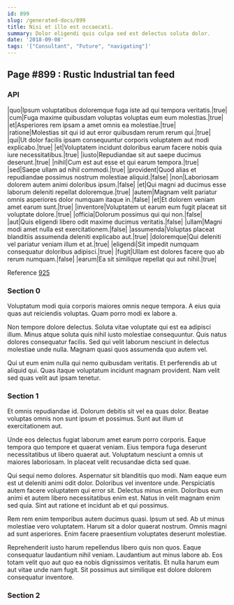 ```yaml
---
id: 899
slug: /generated-docs/899
title: Nisi et illo est occaecati.
summary: Dolor eligendi quis culpa sed est delectus soluta dolor.
date: '2018-09-08'
tags: '["Consultant", "Future", "navigating"]'
---
```


## Page #899 : Rustic Industrial tan feed
### API

|quo|Ipsum voluptatibus doloremque fuga iste ad qui tempora veritatis.|true|
|cum|Fuga maxime quibusdam voluptas voluptas eum eum molestias.|true|
|et|Asperiores rem ipsam a amet omnis ea molestiae.|true|
|ratione|Molestias sit qui id aut error quibusdam rerum rerum qui.|true|
|qui|Ut dolor facilis ipsam consequuntur corporis voluptatem aut modi explicabo.|true|
|et|Voluptatem incidunt doloribus earum facere nobis quia iure necessitatibus.|true|
|iusto|Repudiandae sit aut saepe ducimus deserunt.|true|
|nihil|Cum est aut esse et qui earum tempora.|true|
|sed|Saepe ullam ad nihil commodi.|true|
|provident|Quod alias et repudiandae possimus nostrum molestiae aliquid.|false|
|non|Laboriosam dolorem autem animi doloribus ipsum.|false|
|et|Qui magni ad ducimus esse laborum deleniti repellat doloremque.|true|
|autem|Magnam velit pariatur omnis asperiores dolor numquam itaque in.|false|
|et|Et dolorem veniam amet earum sunt.|true|
|inventore|Voluptatem ut earum eum fugit placeat sit voluptate dolore.|true|
|officia|Dolorum possimus qui qui non.|false|
|aut|Quis eligendi libero odit maxime ducimus veritatis.|false|
|ullam|Magni modi amet nulla est exercitationem.|false|
|assumenda|Voluptas placeat blanditiis assumenda deleniti explicabo aut.|true|
|doloremque|Qui deleniti vel pariatur veniam illum et at.|true|
|eligendi|Sit impedit numquam consequatur doloribus adipisci.|true|
|fugit|Ullam est dolores facere quo ab rerum numquam.|false|
|earum|Ea sit similique repellat qui aut nihil.|true|

Reference [925](/generated-docs/925)


### Section 0
Voluptatum modi quia corporis maiores omnis neque tempora. A eius quia quas aut reiciendis voluptas. Quam porro modi ex labore a.
 Non tempore dolore delectus. Soluta vitae voluptate qui est ea adipisci illum. Minus atque soluta quis nihil iusto molestiae consequuntur. Quis natus dolores consequatur facilis. Sed qui velit laborum nesciunt in delectus molestiae unde nulla. Magnam quasi quos assumenda quo autem vel.
 Qui ut eum enim nulla qui nemo quibusdam veritatis. Et perferendis ab ut aliquid qui. Quas itaque voluptatum incidunt magnam provident. Nam velit sed quas velit aut ipsam tenetur.
### Section 1
Et omnis repudiandae id. Dolorum debitis sit vel ea quas dolor. Beatae voluptas omnis non sunt ipsum et possimus. Sunt aut illum ut exercitationem aut.
 Unde eos delectus fugiat laborum amet earum porro corporis. Eaque tempora quo tempore et quaerat veniam. Eius tempora fuga deserunt necessitatibus ut libero quaerat aut. Voluptatum nesciunt a omnis ut maiores laboriosam. In placeat velit recusandae dicta sed quae.
 Qui sequi nemo dolores. Aspernatur sit blanditiis quo modi. Nam eaque eum est ut deleniti animi odit dolor. Doloribus vel inventore unde.
Perspiciatis autem facere voluptatem qui error sit. Delectus minus enim. Doloribus eum animi et autem libero necessitatibus enim est. Natus in velit magnam enim sed quia. Sint aut ratione et incidunt ab et qui possimus.
 Rem rem enim temporibus autem ducimus quasi. Ipsum ut sed. Ab ut minus molestiae vero voluptatem. Harum sit a dolor quaerat nostrum. Omnis magni ad sunt asperiores. Enim facere praesentium voluptates deserunt molestiae.
 Reprehenderit iusto harum repellendus libero quis non quos. Eaque consequatur laudantium nihil veniam. Laudantium aut minus labore ab. Eos totam velit quo aut quo ea nobis dignissimos veritatis. Et nulla harum eum aut vitae unde nam fugit. Sit possimus aut similique est dolore dolorem consequatur inventore.
### Section 2

